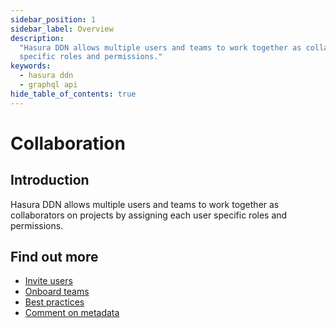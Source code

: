 ```yaml
---
sidebar_position: 1
sidebar_label: Overview
description:
  "Hasura DDN allows multiple users and teams to work together as collaborators on projects by assigning each user
  specific roles and permissions."
keywords:
  - hasura ddn
  - graphql api
hide_table_of_contents: true
---
```



# Collaboration

## Introduction

Hasura DDN allows multiple users and teams to work together as collaborators on projects by assigning each user specific
roles and permissions.

## Find out more

- [Invite users](/project-configuration/project-management/manage-collaborators.mdx)
- [Onboard teams](/collaboration/federation.mdx)
- [Best practices](/collaboration/best-practices.mdx)
- [Comment on metadata](/collaboration/comment.mdx)
